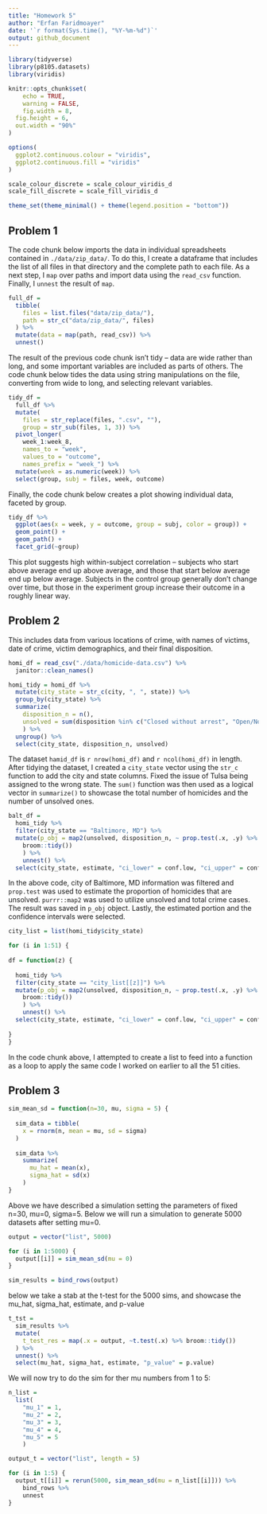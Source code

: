 ```yaml
---
title: "Homework 5"
author: "Erfan Faridmoayer"
date: '`r format(Sys.time(), "%Y-%m-%d")`'
output: github_document
---
```


```r
library(tidyverse)
library(p8105.datasets)
library(viridis)

knitr::opts_chunk$set(
	echo = TRUE,
	warning = FALSE,
	fig.width = 8, 
  fig.height = 6,
  out.width = "90%"
)

options(
  ggplot2.continuous.colour = "viridis",
  ggplot2.continuous.fill = "viridis"
)

scale_colour_discrete = scale_colour_viridis_d
scale_fill_discrete = scale_fill_viridis_d

theme_set(theme_minimal() + theme(legend.position = "bottom"))
```


## Problem 1

The code chunk below imports the data in individual spreadsheets contained in `./data/zip_data/`. To do this, I create a dataframe that includes the list of all files in that directory and the complete path to each file. As a next step, I `map` over paths and import data using the `read_csv` function. Finally, I `unnest` the result of `map`.

```r
full_df = 
  tibble(
    files = list.files("data/zip_data/"),
    path = str_c("data/zip_data/", files)
  ) %>% 
  mutate(data = map(path, read_csv)) %>% 
  unnest()
```

The result of the previous code chunk isn't tidy -- data are wide rather than long, and some important variables are included as parts of others. The code chunk below tides the data using string manipulations on the file, converting from wide to long, and selecting relevant variables. 

```r
tidy_df = 
  full_df %>% 
  mutate(
    files = str_replace(files, ".csv", ""),
    group = str_sub(files, 1, 3)) %>% 
  pivot_longer(
    week_1:week_8,
    names_to = "week",
    values_to = "outcome",
    names_prefix = "week_") %>% 
  mutate(week = as.numeric(week)) %>% 
  select(group, subj = files, week, outcome)
```

Finally, the code chunk below creates a plot showing individual data, faceted by group. 

```r
tidy_df %>% 
  ggplot(aes(x = week, y = outcome, group = subj, color = group)) + 
  geom_point() + 
  geom_path() + 
  facet_grid(~group)
```

This plot suggests high within-subject correlation -- subjects who start above average end up above average, and those that start below average end up below average. Subjects in the control group generally don't change over time, but those in the experiment group increase their outcome in a roughly linear way. 

## Problem 2

This includes data from various locations of crime, with names of victims, date of crime, victim demographics, and their final disposition. 

```r
homi_df = read_csv("./data/homicide-data.csv") %>% 
  janitor::clean_names()

homi_tidy = homi_df %>% 
  mutate(city_state = str_c(city, ", ", state)) %>%
  group_by(city_state) %>% 
  summarize(
    disposition_n = n(),
    unsolved = sum(disposition %in% c("Closed without arrest", "Open/No arrest"))
    ) %>% 
  ungroup() %>% 
  select(city_state, disposition_n, unsolved)
```

The dataset `hamid_df` is `r nrow(homi_df)` and `r ncol(homi_df)` in length. After tidying the dataset, I created a `city_state` vector using the `str_c` function to add the city and state columns. Fixed the issue of Tulsa being assigned to the wrong state. The `sum()` function was then used as a logical vector in `summarize()` to showcase the total number of homicides and the number of unsolved ones.

```r
balt_df =
  homi_tidy %>% 
  filter(city_state == "Baltimore, MD") %>% 
  mutate(p_obj = map2(unsolved, disposition_n, ~ prop.test(.x, .y) %>%
    broom::tidy())
    ) %>%
    unnest() %>% 
  select(city_state, estimate, "ci_lower" = conf.low, "ci_upper" = conf.high)
```

In the above code, city of Baltimore, MD information was filtered and `prop.test` was used to estimate the proportion of homicides that are unsolved. `purrr::map2` was used to utilize unsolved and total crime cases. The result was saved in `p_obj` object. Lastly, the estimated portion and the confidence intervals were selected.

```r
city_list = list(homi_tidy$city_state)

for (i in 1:51) {
  
df = function(z) {
  
  homi_tidy %>% 
  filter(city_state == "city_list[[z]]") %>% 
  mutate(p_obj = map2(unsolved, disposition_n, ~ prop.test(.x, .y) %>%
    broom::tidy())
    ) %>%
    unnest() %>% 
  select(city_state, estimate, "ci_lower" = conf.low, "ci_upper" = conf.high)
    
}
}
```

In the code chunk above, I attempted to create a list to feed into a function as a loop to apply the same code I worked on earlier to all the 51 cities. 


## Problem 3

```r

sim_mean_sd = function(n=30, mu, sigma = 5) {
  
  sim_data = tibble(
    x = rnorm(n, mean = mu, sd = sigma)
  )
  
  sim_data %>% 
    summarize(
      mu_hat = mean(x),
      sigma_hat = sd(x)
    )
}
```

Above we have described a simulation setting the parameters of fixed n=30, mu=0, sigma=5. Below we will run a simulation to generate 5000 datasets after setting mu=0. 

```r
output = vector("list", 5000)

for (i in 1:5000) {
  output[[i]] = sim_mean_sd(mu = 0)
}

sim_results = bind_rows(output)
```

below we take a stab at the t-test for the 5000 sims, and showcase the mu_hat, sigma_hat, estimate, and p-value
```r
t_tst = 
  sim_results %>%
  mutate(
    t_test_res = map(.x = output, ~t.test(.x) %>% broom::tidy())
  ) %>% 
  unnest() %>%
  select(mu_hat, sigma_hat, estimate, "p_value" = p.value)
```

We will now try to do the sim for ther mu numbers from 1 to 5:

```r
n_list = 
  list(
    "mu_1" = 1, 
    "mu_2" = 2, 
    "mu_3" = 3, 
    "mu_4" = 4,
    "mu_5" = 5
    )

output_t = vector("list", length = 5)

for (i in 1:5) {
  output_t[[i]] = rerun(5000, sim_mean_sd(mu = n_list[[i]])) %>% 
    bind_rows %>% 
    unnest
}
```

